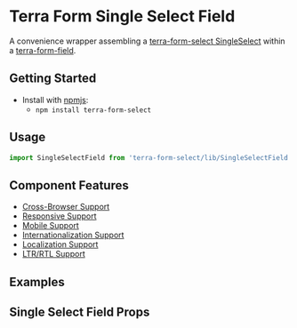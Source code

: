 


<Badge />

# Terra Form Single Select Field

A convenience wrapper assembling a [terra-form-select SingleSelect](https://github.com/cerner/terra-core/tree/main/packages/terra-form-select/src/SingleSelect.jsx) within a [terra-form-field](https://github.com/cerner/terra-core/tree/main/packages/terra-form-field).

## Getting Started

- Install with [npmjs](https://www.npmjs.com):
  - `npm install terra-form-select`

## Usage

```jsx
import SingleSelectField from 'terra-form-select/lib/SingleSelectField';
```

## Component Features

- [Cross-Browser Support](https://engineering.cerner.com/terra-ui/about/terra-ui/component-standards#cross-browser-support)
- [Responsive Support](https://engineering.cerner.com/terra-ui/about/terra-ui/component-standards#responsive-support)
- [Mobile Support](https://engineering.cerner.com/terra-ui/about/terra-ui/component-standards#mobile-support)
- [Internationalization Support](https://engineering.cerner.com/terra-ui/about/terra-ui/component-standards#internationalization-i18n)
- [Localization Support](https://engineering.cerner.com/terra-ui/about/terra-ui/component-standards#internationalization-i18n)
- [LTR/RTL Support](https://engineering.cerner.com/terra-ui/about/terra-ui/component-standards#ltr--rtl)

## Examples
<SingleSelectFieldExample title="Single Select Field Example" />
<RequiredSingleSelectFieldExample title="Required Single Select Field Example" />
<IncompleteSingleSelectFieldExample title="Incomplete Single Select Field Example" description="Applies theme-specific styling for incomplete. ***Note: Only use incomplete if given specific guidance, reserved for specific applications when no value has been provided. Not for general use.***" />

## Single Select Field Props
<SingleSelectFieldPropsTable />
